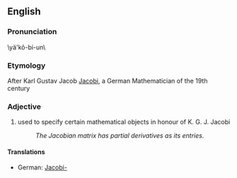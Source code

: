 ==English==
===Pronunciation===
\yä'kõ-bi-un\

=== Etymology ===
After Karl Gustav Jacob [[w:Carl Gustav Jakob Jacobi|Jacobi]], a German Mathematician of the 19th century

=== Adjective ===
# used to specify certain mathematical objects in honour of K. G. J. Jacobi
#:''The Jacobian matrix has partial derivatives as its entries.''

====Translations====
*German: [[Jacobi-]]